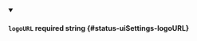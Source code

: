 
<details className="config-field" data-expandable="false" open>
<summary>

#### `logoURL` <span className="config-field-required" data-required="true">required</span> <span className="config-field-type">string</span> <span className="config-field-default"></span> <span className="config-field-enum"></span> {#status-uiSettings-logoURL}



</summary>



</details>
